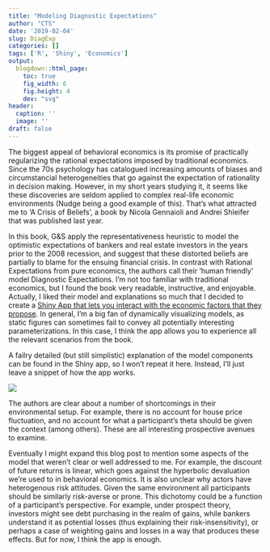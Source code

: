 ```yaml
---
title: "Modeling Diagnostic Expectations"
author: "CTS"
date: '2019-02-04'
slug: DiagExp
categories: []
tags: ['R', 'Shiny', 'Economics']
output:
  blogdown::html_page:
    toc: true
    fig_width: 6
    fig.height: 4
    dev: "svg"
header:
  caption: ''
  image: ''
draft: false 
---
```



The biggest appeal of behavioral economics is its promise of practically regularizing the rational expectations imposed by traditional economics. Since the 70s psychology has catalogued increasing amounts of biases and circumstancial heterogeneities that go against the expectation of rationality in decision making. However, in my short years studying it, it seems like these discoveries are seldom applied to complex real-life economic environments (Nudge being a good example of this). That's what attracted me to 'A Crisis of Beliefs', a book by Nicola Gennaioli and Andrei Shleifer that was published last year.

In this book, G&S apply the representativeness heuristic to model the optimistic expectations of bankers and real estate investors in the years prior to the 2008 recession, and suggest that these distorted beliefs are partially to blame for the ensuing financial crisis. In contrast with Rational Expectations from pure economics, the authors call their 'human friendly' model Diagnostic Expectations. I'm not too familiar with traditional economics, but I found the book very readable, instructive, and enjoyable. Actually, I liked their model and explanations so much that I decided to create a [Shiny App that lets you interact with the economic factors that they propose](https://ctoroserey.shinyapps.io/DiagnosticExp/). In general, I'm a big fan of dynamically visualizing models, as static figures can sometimes fail to convey all potentially interesting parameterizations. In this case, I think the app allows you to experience all the relevant scenarios from the book. 

A failry detailed (but still simplistic) explanation of the model components can be found in the Shiny app, so I won't repeat it here. Instead, I'll just leave a snippet of how the app works.

![](/img/diag_exp.gif)

The authors are clear about a number of shortcomings in their environmental setup. For example, there is no account for house price fluctuation, and no account for what a participant's theta should be given the context (among others). These are all interesting prospective avenues to examine. 

Eventually I might expand this blog post to mention some aspects of the model that weren't clear or well addressed to me. For example, the discount of future returns is linear, which goes against the hyperbolic devaluation we're used to in behavioral economics. It is also unclear why actors have heterogenous risk attitudes. Given the same environment all participants should be similarly risk-averse or prone. This dichotomy could be a function of a participant's perspective. For example, under prospect theory, investors might see debt purchasing in the realm of gains, while bankers understand it as potential losses (thus explaining their risk-insensitivity), or perhaps a case of weighting gains and losses in a way that produces these effects. But for now, I think the app is enough.













